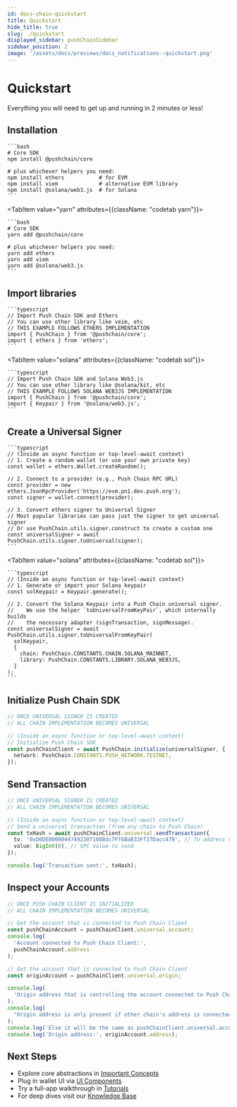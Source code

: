 ```yaml
---
id: docs-chain-quickstart
title: Quickstart
hide_title: true
slug: ./quickstart
displayed_sidebar: pushChainSidebar
sidebar_position: 2
image: '/assets/docs/previews/docs_notifications--quickstart.png'
---
```


# Quickstart

Everything you will need to get up and running in 2 minutes or less!

<head>
  <title>Quickstart | Push Chain | Push Documentation</title>
</head>


## Installation

<Tabs className="codetabs" groupId="quickstart-examples">
  <TabItem value="npm" attributes={{className: "codetab npm"}} default>

    ```bash
    # Core SDK
    npm install @pushchain/core

    # plus whichever helpers you need:
    npm install ethers           # for EVM
    npm install viem             # alternative EVM library
    npm install @solana/web3.js  # for Solana
    ```

  </TabItem>

  <TabItem value="yarn" attributes={{className: "codetab yarn"}}>

    ```bash
    # Core SDK
    yarn add @pushchain/core

    # plus whichever helpers you need:
    yarn add ethers
    yarn add viem
    yarn add @solana/web3.js
    ```

  </TabItem>
</Tabs>

## Import libraries

<Tabs className="codetabs" groupId="quickstart-examples">
  <TabItem value="evm" attributes={{className: "codetab evm"}} default>

    ```typescript
    // Import Push Chain SDK and Ethers
    // You can use other library like veim, etc
    // THIS EXAMPLE FOLLOWS ETHERS IMPLEMENTATION
    import { PushChain } from '@pushchain/core';
    import { ethers } from 'ethers';
    ```

  </TabItem>

  <TabItem value="solana" attributes={{className: "codetab sol"}}>

    ```typescript
    // Import Push Chain SDK and Solana Web3.js
    // You can use other library like @solana/kit, etc
    // THIS EXAMPLE FOLLOWS SOLANA WEB3JS IMPLEMENTATION
    import { PushChain } from '@pushchain/core';
    import { Keypair } from '@solana/web3.js';
    ```

  </TabItem>
</Tabs>

## Create a Universal Signer

<Tabs className="codetabs" groupId="quickstart-examples">
  <TabItem value="evm" attributes={{className: "codetab evm"}} default>

    ```typescript
    // (Inside an async function or top-level-await context)
    // 1. Create a random wallet (or use your own private key)
    const wallet = ethers.Wallet.createRandom();

    // 2. Connect to a provider (e.g., Push Chain RPC URL)
    const provider = new ethers.JsonRpcProvider('https://evm.pn1.dev.push.org');
    const signer = wallet.connect(provider);

    // 3. Convert ethers signer to Universal Signer
    // Most popular libraries can pass just the signer to get universal signer
    // Or use PushChain.utils.signer.construct to create a custom one
    const universalSigner = await PushChain.utils.signer.toUniversal(signer);
    ```

  </TabItem>

  <TabItem value="solana" attributes={{className: "codetab sol"}}>

    ```typescript
    // (Inside an async function or top-level-await context)
    // 1. Generate or import your Solana keypair
    const solKeypair = Keypair.generate();

    // 2. Convert the Solana Keypair into a Push Chain universal signer.
    //    We use the helper `toUniversalFromKeyPair`, which internally builds
    //    the necessary adapter (signTransaction, signMessage).
    const universalSigner = await PushChain.utils.signer.toUniversalFromKeyPair(
      solKeypair,
      {
        chain: PushChain.CONSTANTS.CHAIN.SOLANA_MAINNET,
        library: PushChain.CONSTANTS.LIBRARY.SOLANA_WEB3JS,
      }
    );
    ```

  </TabItem>
</Tabs>

## Initialize Push Chain SDK

```typescript
// ONCE UNIVERSAL SIGNER IS CREATED
// ALL CHAIN IMPLEMENTATION BECOMES UNIVERSAL

// (Inside an async function or top-level-await context)
// Initialize Push Chain SDK
const pushChainClient = await PushChain.initialize(universalSigner, {
  network: PushChain.CONSTANTS.PUSH_NETWORK.TESTNET,
});
```

## Send Transaction

```typescript
// ONCE UNIVERSAL SIGNER IS CREATED
// ALL CHAIN IMPLEMENTATION BECOMES UNIVERSAL

// (Inside an async function or top-level-await context)
// Send a universal transaction (from any chain to Push Chain)
const txHash = await pushChainClient.universal.sendTransaction({
  to: '0xD0DE00000447492307108Bdc7Ff6BaB33Ff37Dacc479', // To address on Push Chain
  value: BigInt(0), // $PC Value to send
});

console.log('Transaction sent:', txHash);
```

## Inspect your Accounts

```typescript
// ONCE PUSH CHAIN CLIENT IS INITIALIZED
// ALL CHAIN IMPLEMENTATION BECOMES UNIVERSAL

// Get the account that is connected to Push Chain Client
const pushChainAccount = pushChainClient.universal.account;
console.log(
  'Account connected to Push Chain Client:',
  pushChainAccount.address
);

// Get the account that is connected to Push Chain Client
const originAccount = pushChainClient.universal.origin;

console.log(
  'Origin address that is controlling the account connected to Push Chain Client'
);
console.log(
  "Origin address is only present if other chain's address is connected to Push Chain Client"
);
console.log('Else it will be the same as pushChainClient.universal.account');
console.log('Origin address:', originAccount.address);
```

## Next Steps

- Explore core abstractions in [Important Concepts](/docs/chain/important-concepts)
- Plug in wallet UI via [UI Components](../02-ui-components/01-Integrate-Push-Universal-Wallet)
- Try a full-app walkthrough in [Tutorials](../03-tutorials)
- For deep dives visit our [Knowledge Base](/knowledge)
